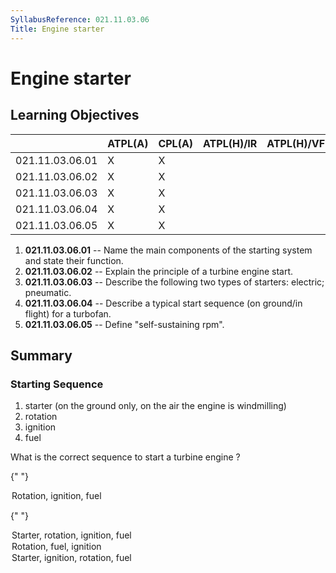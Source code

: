 ```yaml
---
SyllabusReference: 021.11.03.06
Title: Engine starter
---
```


# Engine starter

## Learning Objectives

|                 | ATPL(A) | CPL(A) | ATPL(H)/IR | ATPL(H)/VFR | CPL(H) | IR  | CBIR(A) |
| --------------- | ------- | ------ | ---------- | ----------- | ------ | --- | ------- |
| 021.11.03.06.01 | X       | X      |            |             |        |     |         |
| 021.11.03.06.02 | X       | X      |            |             |        |     |         |
| 021.11.03.06.03 | X       | X      |            |             |        |     |         |
| 021.11.03.06.04 | X       | X      |            |             |        |     |         |
| 021.11.03.06.05 | X       | X      |            |             |        |     |         |

1.  **021.11.03.06.01** -- Name the main components of the starting system and
    state their function.
2.  **021.11.03.06.02** -- Explain the principle of a turbine engine start.
3.  **021.11.03.06.03** -- Describe the following two types of starters:
    electric; pneumatic.
4.  **021.11.03.06.04** -- Describe a typical start sequence (on ground/in
    flight) for a turbofan.
5.  **021.11.03.06.05** -- Define "self-sustaining rpm".

## Summary

### Starting Sequence

1.  starter (on the ground only, on the air the engine is windmilling)
2.  rotation
3.  ignition
4.  fuel

<Question id="MCD5JNGL7F" lo="021.11.03.06.04" contentRef="### Starting Sequence">
  <Text variant="oneCorrect">
    What is the correct sequence to start a turbine engine <Subject />?
  </Text>

{" "}

<Option subject={[["in flight"]]}>Rotation, ignition, fuel</Option>

{" "}

<Option subject={[["that is windmilling"]]}>
  Starter, rotation, ignition, fuel
</Option>

  <Option>Rotation, fuel, ignition</Option>
  <Option>Starter, ignition, rotation, fuel</Option>
</Question>
